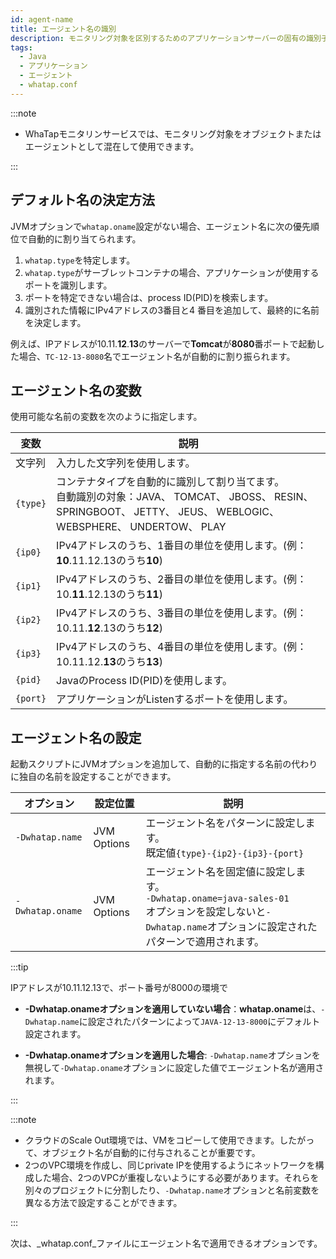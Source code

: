 ```yaml
---
id: agent-name
title: エージェント名の識別
description: モニタリング対象を区別するためのアプリケーションサーバーの固有の識別子設定について案内します。モニタリング対象システム内でアプリケーションサーバーを正確に区切るために不可欠です。サーバータイプ、IPなどの情報に基づいた自動名前指定方式と、ユーザーが直接whatap.confファイルやJVMオプションでエージェント名を設定する方法を確認することができます。
tags:
  - Java
  - アプリケーション
  - エージェント
  - whatap.conf
---
```



<Apmnamedescription />


<Agentnamewarning />

:::note

- WhaTapモニタリンサービスでは、モニタリング対象をオブジェクトまたはエージェントとして混在して使用できます。

:::

## デフォルト名の決定方法

JVMオプションで`whatap.oname`設定がない場合、エージェント名に次の優先順位で自動的に割り当てられます。

1. `whatap.type`を特定します。
2. `whatap.type`がサーブレットコンテナの場合、アプリケーションが使用するポートを識別します。
3. ポートを特定できない場合は、process ID(PID)を検索します。
4. 識別された情報にIPv4アドレスの3番目と4 番目を追加して、最終的に名前を決定します。

例えば、IPアドレスが10.11.**12**.**13**のサーバーで**Tomcat**が**8080**番ポートで起動した場合、`TC-12-13-8080`名でエージェント名が自動的に割り振られます。

## エージェント名の変数

使用可能な名前の変数を次のように指定します。

| 変数       | 説明                                                                                                                           |
| -------- | ---------------------------------------------------------------------------------------------------------------------------- |
| 文字列      | 入力した文字列を使用します。                                                                                                               |
| `{type}` | コンテナタイプを自動的に識別して割り当てます。<br/>自動識別の対象：JAVA、 TOMCAT、 JBOSS、 RESIN、 SPRINGBOOT、 JETTY、 JEUS、 WEBLOGIC、 WEBSPHERE、 UNDERTOW、 PLAY |
| `{ip0}`  | IPv4アドレスのうち、1番目の単位を使用します。(例：**10**.11.12.13のうち**10**)                                                     |
| `{ip1}`  | IPv4アドレスのうち、2番目の単位を使用します。(例：10.**11**.12.13のうち**11**)                                                     |
| `{ip2}`  | IPv4アドレスのうち、3番目の単位を使用します。(例：10.11.**12**.13のうち**12**)                                                     |
| `{ip3}`  | IPv4アドレスのうち、4番目の単位を使用します。(例：10.11.12.**13**のうち**13**)                                                     |
| `{pid}`  | JavaのProcess ID(PID)を使用します。                                                                               |
| `{port}` | アプリケーションがListenするポートを使用します。                                                                                                  |

## エージェント名の設定

起動スクリプトにJVMオプションを追加して、自動的に指定する名前の代わりに独自の名前を設定することができます。

<div class="c4-name">

| オプション            | 設定位置        | 説明                                                                                                                 |
| ---------------- | ----------- | ------------------------------------------------------------------------------------------------------------------ |
| `-Dwhatap.name`  | JVM Options | エージェント名をパターンに設定します。<br/>既定値`{type}-{ip2}-{ip3}-{port}`                                                          |
| `-Dwhatap.oname` | JVM Options | エージェント名を固定値に設定します。<br/>`-Dwhatap.oname=java-sales-01` <br/>オプションを設定しないと`-Dwhatap.name`オプションに設定されたパターンで適用されます。<br/> |

</div>

:::tip

IPアドレスが10.11.12.13で、ポート番号が8000の環境で

- **-Dwhatap.onameオプションを適用していない場合**：**whatap.oname**は、`-Dwhatap.name`に設定されたパターンによって`JAVA-12-13-8000`にデフォルト設定されます。

- **-Dwhatap.onameオプションを適用した場合**: `-Dwhatap.name`オプションを無視して`-Dwhatap.oname`オプションに設定した値でエージェント名が適用されます。

:::

:::note

- クラウドのScale Out環境では、VMをコピーして使用できます。したがって、オブジェクト名が自動的に付与されることが重要です。
- 2つのVPC環境を作成し、同じprivate IPを使用するようにネットワークを構成した場合、2つのVPCが重複しないようにする必要があります。それらを別々のプロジェクトに分割したり、`-Dwhatap.name`オプションと名前変数を異なる方法で設定することができます。

:::

次は、_whatap.conf_ファイルにエージェント名で適用できるオプションです。


<Javaagentname />

